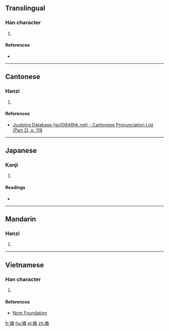 ==Translingual==

===Han character===
{{Han char|rn=64|rad=手|as=12|sn=15|four=|canj=QFDQ|ids=⿰扌粦}}

# {{defn|Han|sort=手12}}

====References====
* {{Han ref|kx=0454.240|dkj=12714|dj=0804.040|hdz=31962.060|uh=649B|ud=25755}}

----

==Cantonese==

===Hanzi===
{{yue-hanzi|jyut=[[leon5]]|y=leun5}}

# {{defn|lang=yue|sort=手12}}

====References====
*[http://www.iso10646hk.net/jp/document/download.jsp Jyutping Database (iso10646hk.net) - Cantonese Pronunciation List (Part 2), p. 118]

----

==Japanese==

===Kanji===
{{ja-kanji|grade=|rs=手12}}

# {{defn|lang=ja|sort=手12}}

====Readings====
* {{ja-readings|on=[[りん]] (rin)|kun=[[たすける]] (tasukeru), [[ぬく]] (nuku)}}

----

==Mandarin==

===Hanzi===
{{cmn-hanzi|pin=[[lǐn]] ([[lin3]])|wg=lin<sup>3</sup>}}

# {{defn|lang=cmn|sort=手12}}

----

==Vietnamese==

===Han character===
{{vi-readings|rs=手12| hanviet = lăn}}

# {{defn|lang=vi|sort=手12}}

====References====
*[http://nomfoundation.org/common/nom_details.php?codepoint=649b Nom Foundation]

[[fr:撛]]
[[hu:撛]]
[[pl:撛]]
[[zh:撛]]